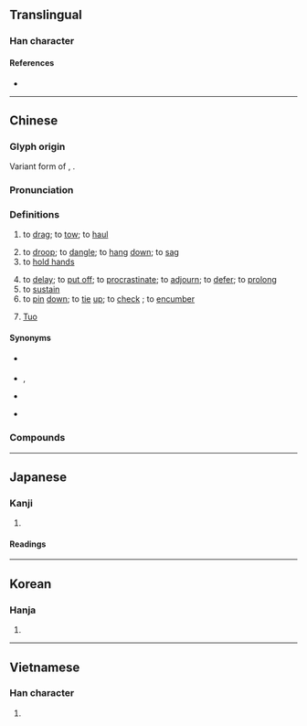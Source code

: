 {{also|拕}}
{{character info/new}}
==Translingual==

===Han character===
{{Han char|rn=64|rad=手|as=05|sn=8|four=58012|canj=QOPD|ids=⿰扌㐌}}

====References====
* {{Han ref|kx=0426.030|dkj=11961|dj=0774.050|hdz=31853.080|uh=62D6|ud=25302|bh=A9EC|bd=43500}}

----

==Chinese==
{{zh-forms}}

===Glyph origin===
{{Han etym}}
Variant form of {{l|zh|拕}}, {{Han compound|手|它|ls=psc|c1=s|c2=p|nocap=1}}.

===Pronunciation===
{{zh-pron
|m=tuō
|ma=Zh-tuo.ogg
|c=to1
|h=pfs=thô
|md=
|mn=ml:tho/qz:tho͘/thoa
|mn_note=tho/tho͘ - literary; thoa - vernacular
|mn-t=tua1
|w=
|mc=y
|oc=y
|cat=v
}}

===Definitions===
{{zh-hanzi}}

# to [[drag]]; to [[tow]]; to [[haul]]
#: {{zh-x|拖車|'''tow''' truck}}
#: {{zh-x|強 拖|to forcefully '''drag'''}}
# to [[droop]]; to [[dangle]]; to [[hang]] [[down]]; to [[sag]]
# to [[hold hands]]
#: {{zh-x|手拖手|hand holding hand}}
# to [[delay]]; to [[put off]]; to [[procrastinate]]; to [[adjourn]]; to [[defer]]; to [[prolong]]
# to [[sustain]] {{gl|a sound}}
# to [[pin]] [[down]]; to [[tie]] [[up]]; to [[check]] {{gl|e.g. the enemy forces}}; to [[encumber]]
# {{surname|zh|dot=:}} [[Tuo]]

====Synonyms====
* {{sense|to drag}} {{zh-l|牽引}}
* {{sense|to droop}} {{q|colloquial}} {{zh-l|耷拉}}, {{zh-l|下垂}}
* {{sense|to delay}}
{{zh-syn-saurus|拖延}}
* {{sense|to pin down}} {{zh-l|牽制}}

===Compounds===
{{zh-der|一窩一拖|兜拖|帶水拖泥|七拖八欠|拖吊|拖拖棲棲|拖鎗拽棒|拖累|拖漢精|拖船|拖吊車|毛裡拖氈|拖曳|拖男挾女|拽象拖犀|拖下水|拖男挈女|拖拉|拖拉機|拖駁|拖天掃地|拖麻拽布|拖地錦|磨拖|拖扯|拖網|拖地膽|拖逗|拖垮|拖後腿|拖狗皮|拖帶|懷金拖紫|拖步|拖掛|拖牢洞|拖曳傘|拖拖拉拉|拖紫垂青|橫拖倒拽|拖班|拖車|拖輪|拖刀計|拖兒帶女|拖空子|拖把|拖腔|拖拽|拖男帶女|拖磨|拖泥帶水|拖欠|拖沓|生拖死拽|珥金拖紫|拖鞋|沓拖|拖曳機|拖尾巴|拖油瓶|拖枝馬遠|拖地|手拖|拍拖|拖人落水|氈上拖毛|歹戲拖棚|拖鉤|拽布拖麻|拖翻|拖床|推拖|拖延|連拖帶拽|腰金拖紫|紆青拖紫|連拖帶拉}}

{{zh-cat|Elementary}}

----

==Japanese==

===Kanji===
{{ja-kanji|grade=|rs=手05}}

# {{rfdef|ja|sort=手05}}

====Readings====
{{ja-readings
|on=た, だ, い
|kun=ひ-く
}}

----

==Korean==

===Hanja===
{{ko-hanja|hangeul=타|eumhun=|rv=ta|mr=t'a|y=tha}}

# {{rfdef|ko|sort=手05}}

----

==Vietnamese==

===Han character===
{{vi-hantu|[[đà]], [[đớ]], [[đợ]], [[đỡ]], [[tha]]|rs=手05}}

# {{rfdef|vi|sort=手05}}